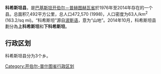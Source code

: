 '''科希斯坦县'''，是[[巴基斯坦|巴基斯坦]][[开伯尔－普赫图赫瓦省|开伯尔－普赫图赫瓦省]]於1976年至2014年存在的一个县。总面积7,492平方公里，总人口472,570 (1998)，人口密度为63人/km<sup>2</sup> (163.2/sq mi)。“科希斯坦”源自[[波斯语|波斯语]]，意为“山地”。2014年10月，科希斯坦县劃分為'''上科希斯坦'''和'''下科希斯坦'''。

== 行政区划 ==
科希斯坦县分为3个乡。

{{西北边境省行政区划}}

[[Category:开伯尔-普什图省行政区划|Category:开伯尔-普什图省行政区划]]